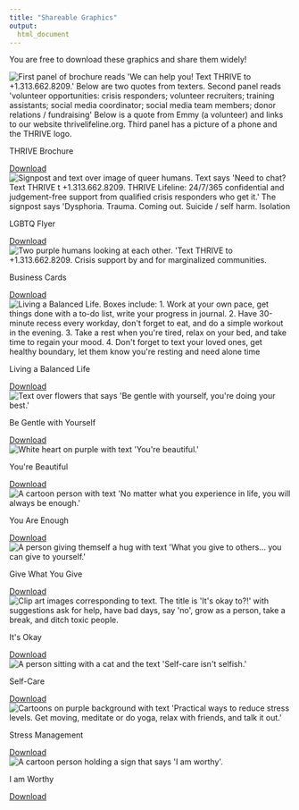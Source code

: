 ```yaml
---
title: "Shareable Graphics"
output:
  html_document
---
```


You are free to download these graphics and share them widely!

```{=html}
<!-- Add 1 row of 3 cards -->
<div class="container">
<div class="row">
		<div class="col-md-4">
		<div class="card h-100">
		  <div class="card-body">
			<div class="card-img">
			  <img src="images/gallery/lifeline-brochure.svg" class="card-img-pub" alt="First panel of brochure reads 'We can help you! Text THRIVE to +1.313.662.8209.' Below are two quotes from texters. Second panel reads 'volunteer opportunities: crisis responders; volunteer recruiters; training assistants; social media coordinator; social media team members; donor relations / fundraising' Below is a quote from Emmy (a volunteer) and links to our website thrivelifeline.org. Third panel has a picture of a phone and the THRIVE logo.">
			</div>
			  <p class="card-title">THRIVE Brochure</p>
				<!-- <p class="card-text" style="font-style: italic;">ABC</p> -->
			</div>
			<div class="card-footer mx-auto">
			  <a download="lifeline-brochure.pdf" href="images/gallery/lifeline-brochure.pdf" class="button"><i class="fas fa-download" aria-hidden="true"></i> Download</a>
				<!-- <a href="https://thrivelifeline.org/images/gallery/lifeline-brochure.svg" class="button"><i class="fas fa-download" aria-hidden="true"></i> Download</a> -->
			</div>
			</div>
		  </div>
		  <div class="col-md-4">
			<div class="card h-100">
			  <div class="card-body">
				  <div class="card-img">
					  <img src="images/gallery/lgbtq-flyer.svg" class="card-img-pub" alt="Signpost and text over image of queer humans. Text says 'Need to chat? Text THRIVE t +1.313.662.8209. THRIVE Lifeline: 24/7/365 confidential and judgement-free support from qualified crisis responders who get it.' The signpost says 'Dysphoria. Trauma. Coming out. Suicide / self harm. Isolation">
					</div>
					  <p class="card-title">LGBTQ Flyer</p>
					</div>
					<div class="card-footer mx-auto">
					<a download="lgbtq-flyer.pdf" href="images/gallery/lgbtq-flyer.pdf" class="button"><i class="fas fa-download" aria-hidden="true"></i> Download</a>
					  <!-- <a href="https://thrivelifeline.org/images/gallery/be-gentle.svg" class="button"><i class="fas fa-download" aria-hidden="true"></i> Download</a> -->
					</div>
			</div>
			</div>
		  <div class="col-md-4">
			  <div class="card h-100">
			  <div class="card-body">
				  <div class="card-img">
					  <img src="images/gallery/business-cards.svg" class="card-img-pub" alt="Two purple humans looking at each other. 'Text THRIVE to +1.313.662.8209. Crisis support by and for marginalized communities.">
					</div>
					  <p class="card-title">Business Cards</p>
					</div>
					<div class="card-footer mx-auto">
					  <a download="business-cards.zip" href="images/gallery/business-cards.zip" class="button"><i class="fas fa-download" aria-hidden="true"></i> Download</a>
						<!-- <a href="https://thrivelifeline.org/images/gallery/beautiful.svg" class="button"><i class="fas fa-download" aria-hidden="true"></i> Download</a>  -->
					</div>
				</div>
		  	</div>
</div>
</div>
<!-- End Row 1 -->

<!-- Add 1 row of 3 cards -->
<div class="container">
<div class="row">
		<div class="col-md-4">
		<div class="card h-100">
		  <div class="card-body">
			<div class="card-img">
			  <img src="images/gallery/balanced-life.svg" class="card-img-pub" alt="Living a Balanced Life. Boxes include: 1. Work at your own pace, get things done with a to-do list, write your progress in journal. 2. Have 30-minute recess every workday, don't forget to eat, and do a simple workout in the evening. 3. Take a rest when you're tired, relax on your bed, and take time to regain your mood. 4. Don't forget to text your loved ones, get healthy boundary, let them know you're resting and need alone time">
			</div>
			  <p class="card-title">Living a Balanced Life</p>
				<!-- <p class="card-text" style="font-style: italic;">ABC</p> -->
			</div>
			<div class="card-footer mx-auto">
			  <a download="balanced-life.svg" href="images/gallery/balanced-life.svg" class="button"><i class="fas fa-download" aria-hidden="true"></i> Download</a>
				<!-- <a href="https://thrivelifeline.org/images/gallery/balanced-life.svg" class="button"><i class="fas fa-download" aria-hidden="true"></i> Download</a> -->
			</div>
			</div>
		  </div>
		  <div class="col-md-4">
			<div class="card h-100">
			  <div class="card-body">
				  <div class="card-img">
					  <img src="images/gallery/be-gentle.svg" class="card-img-pub" alt="Text over flowers that says 'Be gentle with yourself, you're doing your best.'">
					</div>
					  <p class="card-title">Be Gentle with Yourself</p>
					</div>
					<div class="card-footer mx-auto">
					<a download="be-gentle.svg" href="images/gallery/be-gentle.svg" class="button"><i class="fas fa-download" aria-hidden="true"></i> Download</a>
					  <!-- <a href="https://thrivelifeline.org/images/gallery/be-gentle.svg" class="button"><i class="fas fa-download" aria-hidden="true"></i> Download</a> -->
					</div>
			</div>
			</div>
		  <div class="col-md-4">
			  <div class="card h-100">
			  <div class="card-body">
				  <div class="card-img">
					  <img src="images/gallery/beautiful.svg" class="card-img-pub" alt="White heart on purple with text 'You're beautiful.'">
					</div>
					  <p class="card-title">You're Beautiful</p>
					</div>
					<div class="card-footer mx-auto">
					  <a download="beautiful.svg" href="images/gallery/beautiful.svg" class="button"><i class="fas fa-download" aria-hidden="true"></i> Download</a>
						<!-- <a href="https://thrivelifeline.org/images/gallery/beautiful.svg" class="button"><i class="fas fa-download" aria-hidden="true"></i> Download</a>  -->
					</div>
				</div>
		  	</div>
</div>
</div>
<!-- End Row 1 -->

<!-- Add 1 row of 3 cards -->
<div class="container">
<div class="row">
		<div class="col-md-4">
		<div class="card h-100">
		  <div class="card-body">
			<div class="card-img">
			  <img src="images/gallery/experience.svg" class="card-img-pub" alt="A cartoon person with text 'No matter what you experience in life, you will always be enough.'">
			</div>
			  <p class="card-title">You Are Enough</p>
			</div>
			<div class="card-footer mx-auto">
			  <a download="experience.svg" href="images/gallery/experience.svg" class="button"><i class="fas fa-download" aria-hidden="true"></i> Download</a>
				<!-- <a href="https://thrivelifeline.org/images/gallery/experience.svg" class="button"><i class="fas fa-download" aria-hidden="true"></i> Download</a> -->
			</div>
			</div>
		  </div>
		  <div class="col-md-4">
			<div class="card h-100">
			  <div class="card-body">
				  <div class="card-img">
					  <img src="images/gallery/give.svg" class="card-img-pub" alt="A person giving themself a hug with text 'What you give to others... you can give to yourself.'">
					</div>
					  <p class="card-title">Give What You Give</p>
					</div>
					<div class="card-footer mx-auto">
					  <a download="give.svg" href="images/gallery/give.svg" class="button"><i class="fas fa-download" aria-hidden="true"></i> Download</a>
					  <!-- <a href="https://thrivelifeline.org/images/gallery/give.svg" class="button"><i class="fas fa-download" aria-hidden="true"></i> Download</a> --> 
					</div>
			</div>
			</div>
		  <div class="col-md-4">
			  <div class="card h-100">
			  <div class="card-body">
				  <div class="card-img">
					  <img src="images/gallery/okay.svg" class="card-img-pub" alt="Clip art images corresponding to text. The title is 'It's okay to?!' with suggestions ask for help, have bad days, say 'no', grow as a person, take a break, and ditch toxic people.">
					</div>
					  <p class="card-title">It's Okay</p>
					</div>
					<div class="card-footer mx-auto">
					  <a download="okay.svg" href="images/gallery/okay.svg" class="button"><i class="fas fa-download" aria-hidden="true"></i> Download</a>
						<!-- <a href="https://thrivelifeline.org/images/gallery/okay.svg" class="button"><i class="fas fa-download" aria-hidden="true"></i> Download</a> -->
					</div>
				</div>
		  	</div>
</div>
</div>
<!-- End Row 2 -->

<!-- Add 1 row of 3 cards -->
<div class="container">
<div class="row">
		<div class="col-md-4">
		<div class="card h-100">
		  <div class="card-body">
			<div class="card-img">
			  <img src="images/gallery/self-care.svg" class="card-img-pub" alt="A person sitting with a cat and the text 'Self-care isn't selfish.'">
			</div>
			  <p class="card-title">Self-Care</p>
			</div>
			<div class="card-footer mx-auto">
			  <a download="self-care.svg" href="images/gallery/self-care.svg" class="button"><i class="fas fa-download" aria-hidden="true"></i> Download</a>
				<!-- <a href="https://thrivelifeline.org/images/gallery/self-care.svg" class="button"><i class="fas fa-download" aria-hidden="true"></i> Download</a> -->
			</div>
			</div>
		  </div>
		  <div class="col-md-4">
			<div class="card h-100">
			  <div class="card-body">
				  <div class="card-img">
					  <img src="images/gallery/stress-management.svg" class="card-img-pub" alt="Cartoons on purple background with text 'Practical ways to reduce stress levels. Get moving, meditate or do yoga, relax with friends, and talk it out.'">
					</div>
					  <p class="card-title">Stress Management</p>
					</div>
					<div class="card-footer mx-auto">
					  <a download="stress-management.svg" href="images/gallery/stress-management.svg" class="button"><i class="fas fa-download" aria-hidden="true"></i> Download</a>
					  <!-- <a href="https://thrivelifeline.org/images/gallery/stress-management.svg" class="button"><i class="fas fa-download" aria-hidden="true"></i> Download</a> -->
					</div>
			</div>
			</div>
		  <div class="col-md-4">
			  <div class="card h-100">
			  <div class="card-body">
				  <div class="card-img">
					  <img src="images/gallery/worthy.svg" class="card-img-pub" alt="A cartoon person holding a sign that says 'I am worthy'.">
					</div>
					  <p class="card-title">I am Worthy</p>
					</div>
					<div class="card-footer mx-auto">
					  <a download="worthy.svg" href="images/gallery/worthy.svg" class="button"><i class="fas fa-download" aria-hidden="true"></i> Download</a>
						<!-- <a href="https://thrivelifeline.org/images/gallery/worthy.svg" class="button"><i class="fas fa-download" aria-hidden="true"></i> Download</a> -->
					</div>
				</div>
		  	</div>
</div>
</div>
<!-- End Row 3 -->
```
